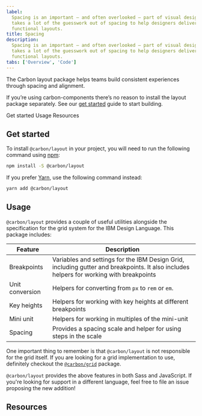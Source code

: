 ```yaml
---
label:
  Spacing is an important — and often overlooked — part of visual design. Carbon
  takes a lot of the guesswork out of spacing to help designers deliver clear,
  functional layouts.
title: Spacing
description:
  Spacing is an important — and often overlooked — part of visual design. Carbon
  takes a lot of the guesswork out of spacing to help designers deliver clear,
  functional layouts.
tabs: ['Overview', 'Code']
---
```


<PageDescription>

The Carbon layout package helps teams build consistent experiences through
spacing and alignment.

</PageDescription>

<InlineNotification>

If you’re using carbon-components there’s no reason to install the layout
package separately. See our [get started](/get-started/develop/react) guide to
start building.

</InlineNotification>

<AnchorLinks>

<AnchorLink>Get started</AnchorLink>
<AnchorLink>Usage</AnchorLink>
<AnchorLink>Resources</AnchorLink>

</AnchorLinks>

## Get started

To install `@carbon/layout` in your project, you will need to run the following
command using [npm](https://www.npmjs.com/):

```bash
npm install -S @carbon/layout
```

If you prefer [Yarn](https://yarnpkg.com/en/), use the following command
instead:

```bash
yarn add @carbon/layout
```

## Usage

`@carbon/layout` provides a couple of useful utilities alongside the
specification for the grid system for the IBM Design Language. This package
includes:

| Feature         | Description                                                                                                                             |
| --------------- | --------------------------------------------------------------------------------------------------------------------------------------- |
| Breakpoints     | Variables and settings for the IBM Design Grid, including gutter and breakpoints. It also includes helpers for working with breakpoints |
| Unit conversion | Helpers for converting from `px` to `rem` or `em`.                                                                                      |
| Key heights     | Helpers for working with key heights at different breakpoints                                                                           |
| Mini unit       | Helpers for working in multiples of the mini-unit                                                                                       |
| Spacing         | Provides a spacing scale and helper for using steps in the scale                                                                        |

One important thing to remember is that `@carbon/layout` is not responsible for
the grid itself. If you are looking for a grid implementation to use, definitely
checkout the [`@carbon/grid`](../grid) package.

`@carbon/layout` provides the above features in both Sass and JavaScript. If
you're looking for support in a different language, feel free to file an issue
proposing the new addition!

## Resources

<Row className="resource-card-group">
  <Column colMd={4} colLg={4} noGutterSm>
    <ResourceCard
      subTitle="Carbon layout package"
      href="https://github.com/carbon-design-system/carbon/blob/main/packages/layout"
    >

<MdxIcon name="bee" />

  </ResourceCard>
  </Column>
  <Column colMd={4} colLg={4} noGutterSm>
    <ResourceCard
      subTitle="Layout package demo"
      href="https://carbon-elements.netlify.app/layout/examples/preview/"
    >

<MdxIcon name="bee" />

  </ResourceCard>
  </Column>
</Row>
